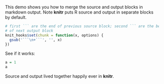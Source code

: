 This demo shows you how to merge the source and output blocks in markdown output. Note **knitr** puts R source and output in separate blocks by default.

```r
# first ``` are the end of previous source block; second ``` are the beginning
# of next output block
knit_hooks$set(chunk = function(x, options) {
  gsub('```\n+```', '', x)
})
```

See if it works:

```r
a = 1
a
```

Source and output lived together happily ever in **knitr**.
